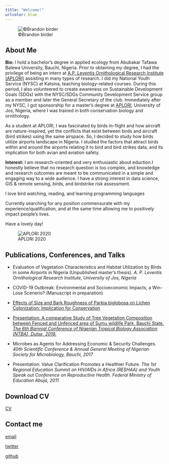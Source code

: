 ```yaml
---
title: "Welcome!"
urlcolor: blue
---
```


![©Brandon birder](falcon.jpg)



## About Me

__Bio:__ I hold a bachelor’s degree in applied ecology from Abubakar Tafawa Balewa University, Bauchi, Nigeria. Prior to obtaining my degree, I had the privilege of being an intern at [A.P. Leventis Ornithological Research Institute (APLORI)](http://aplori.org) assisting in many types of research. I did my National Youth Service (NYSC) at Katsina, teaching biology-related courses. During this period, I also volunteered to create awareness on Sustainable Development Goals (SDGs) with the NYSC/SDGs Community Development Service group as a member and later the General Secretary of the club. Immediately after my NYSC, I got sponsorship for a master's degree at [APLORI](http://aplori.org), University of Jos, Nigeria, where I was trained in both conservation biology and ornithology.

As a student at APLORI, I was fascinated by birds in-flight and how aircraft are nature-inspired, yet the conflicts that exist between birds and aircraft (bird strikes) using the same airspace. So, I decided to study how birds utilize airports landscape in Nigeria. I studied the factors that attract birds within and around the airports relating it to bird and bird strikes data, and its implication for both avian and aviation safety.

__Interest:__ I am research-oriented and very enthusiastic about eduction.I honestly believe that no research question is too complex, and knowledge and research outcomes are meant to be communicated in a simple and engaging way to a wide audience. I have a strong interest in data science, GIS & remote sensing, birds, and birdstrike risk assessment. 

I love bird watching, reading, and learning programming languages 

Currently searching for any position commensurate with my experience/qualification, and at the same time allowing me to positively impact people's lives.

Have a lovely day!

![APLORI 2020](me_aplori.jpeg)

Publications, Conferences, and Talks {data-icon=book}
--------------------------------------------------------------------------------


- Evaluation of Vegetation Characteristics and Habitat Utilization by Birds in some Airports in Nigeria (Unpublished master's thesis). *A. P. Leventis Ornithological Research Institute, University of Jos, Nigeria* 


- COVID-19 Outbreak: Environmental and Socioeconomic Impacts, a Win-Lose Scenerio? (Manuscript in preparation)


- [Effects of Size and Bark Roughness of Parkia biglobosa on Lichen  Colonization: Implication for Conservation](https://doi.org/10.5455/sf.32286)


- [Presentation: A comparative Study of Tree Vegetation Composition between Fenced and Unfenced area of Sumu wildlife Park, Bauchi State. *The 6th Biennial Conference of Nigerian Tropical Biology Association (NTBA), Dutse, 2019.*](https://ntbaconf2018.wordpress.com/resources/)


- Microbes as Agents for Addressing Economic & Security Challenges. *40th Scientific Conference & Annual General Meeting of Nigerian Society for Microbiology, Bauchi, 2017*


- Presentation: Value Clarification Promotes a Healthier Future. *The 1st Regional Education Summit on HIV/AIDs in Africa (RESHAA) and Youth Speak out Conference on Reproductive Health. Federal Ministry of Education Abuja, 2011*

## Download CV

<a href="CV.pdf#" class="fas fa-file-pdf" title="Download CV as PDF">CV</a>	

## Contact me

<a href="mailto:adamubello001@gmail.com" class="ion-email" title="Email">email</a> 

<a href="https://twitter.com/BelloDanmallam1?s=08" class="ion-social-twitter" title="Twitter">twitter</a>  

<a href="https://github.com/bdanmallam" class="ion-social-github" title="GitHub">github</a>    